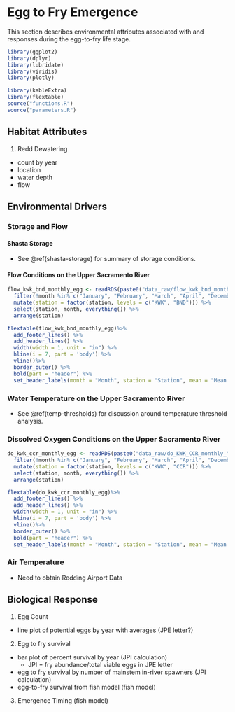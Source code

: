# Egg to Fry Emergence

This section describes environmental attributes associated with and responses during the egg-to-fry life stage.

```r
library(ggplot2) 
library(dplyr) 
library(lubridate) 
library(viridis)
library(plotly)

library(kableExtra)
library(flextable)
source("functions.R")
source("parameters.R")
```

## Habitat Attributes

1.  Redd Dewatering

-   count by year
-   location
-   water depth
-   flow

## Environmental Drivers

### Storage and Flow

#### Shasta Storage 

-   See \@ref(shasta-storage) for summary of storage conditions.

#### Flow Conditions on the Upper Sacramento River

```r
flow_kwk_bnd_monthly_egg <- readRDS(paste0("data_raw/flow_kwk_bnd_monthly_", year(start), "-", year(end), ".rds")) %>%
  filter(!month %in% c("January", "February", "March", "April", "December")) %>%
  mutate(station = factor(station, levels = c("KWK", "BND"))) %>%
  select(station, month, everything()) %>%
  arrange(station)

flextable(flow_kwk_bnd_monthly_egg)%>%
  add_footer_lines() %>%
  add_header_lines() %>%
  width(width = 1, unit = "in") %>%
  hline(i = 7, part = 'body') %>%
  vline()%>%
  border_outer() %>%
  bold(part = "header") %>%
  set_header_labels(month = "Month", station = "Station", mean = "Mean (cfs)", max = "Max (cfs)", min =  "Min (cfs)")
```

### Water Temperature on the Upper Sacramento River

- See \@ref(temp-thresholds) for discussion around temperature threshold analysis.

### Dissolved Oxygen Conditions on the Upper Sacramento River

```r
do_kwk_ccr_monthly_egg <- readRDS(paste0("data_raw/do_KWK_CCR_monthly_", year(start), "-", year(end), ".rds"))%>%
  filter(!month %in% c("January", "February", "March", "April", "December")) %>%
  mutate(station = factor(station, levels = c("KWK", "CCR"))) %>%
  select(station, month, everything()) %>%
  arrange(station)

flextable(do_kwk_ccr_monthly_egg)%>%
  add_footer_lines() %>%
  add_header_lines() %>%
  width(width = 1, unit = "in") %>%
  hline(i = 7, part = 'body') %>%
  vline()%>%
  border_outer() %>%
  bold(part = "header") %>%
  set_header_labels(month = "Month", station = "Station", mean = "Mean (mg/L)", max = "Max (mg/L)", min =  "Min (mg/L)")
```

### Air Temperature 

- Need to obtain Redding Airport Data

## Biological Response

1.  Egg Count

-   line plot of potential eggs by year with averages (JPE letter?)

2.  Egg to fry survival

-   bar plot of percent survival by year (JPI calculation)
    -   JPI = fry abundance/total viable eggs in JPE letter
-   egg to fry survival by number of mainstem in-river spawners (JPI calculation)
-   egg-to-fry survival from fish model (fish model)

3.  Emergence Timing (fish model)
